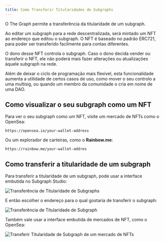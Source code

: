 ```yaml
---
title: Como Transferir Titularidades de Subgraphs
---
```


O The Graph permite a transferência da titularidade de um subgraph.

Ao editar um subgraph para a rede descentralizada, será mintado um NFT ao endereço que editou o subgraph. O NFT é baseado no padrão ERC721, para poder ser transferido facilmente para contas diferentes.

O dono desse NFT controla o subgraph. Caso o dono decida vender ou transferir o NFT, ele não poderá mais fazer alterações ou atualizações àquele subgraph na rede.

Além de deixar o ciclo de programação mais flexível, esta funcionalidade aumenta a utilidade de certos casos de uso, como mover o seu controlo a uma multisig, ou quando um membro da comunidade o cria em nome de uma DAO.

## Como visualizar o seu subgraph como um NFT

Para ver o seu subgraph como um NFT, visite um mercado de NFTs como o OpenSea:

```
https://opensea.io/your-wallet-address
```

Ou um explorador de carteiras, como o **Rainbow.me**:

```
https://rainbow.me/your-wallet-addres
```

## Como transferir a titularidade de um subgraph

Para transferir a titularidade de um subgraph, pode usar a interface embutida no Subgraph Studio:

![Transferência de Titularidade de Subgraphs](/img/subgraph-ownership-transfer-1.png)

E então escolher o endereço para o qual gostaria de transferir o subgraph:

![Transferência de Titularidade de Subgraph](/img/subgraph-ownership-transfer-2.png)

Também vale usar a interface embutida de mercados de NFT, como o OpenSea:

![Transferir Titularidade de Subgraph de um mercado de NFTs](/img/subgraph-ownership-transfer-nft-marketplace.png)
